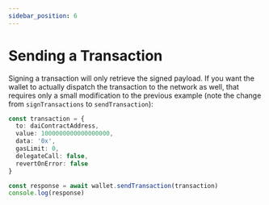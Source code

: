 ```yaml
---
sidebar_position: 6
---
```


# Sending a Transaction

Signing a transaction will only retrieve the signed payload.
If you want the wallet to actually dispatch the transaction to the network as well, that requires only a small modification to the previous example (note the change from `signTransactions` to `sendTransaction`):

```ts
const transaction = {
  to: daiContractAddress,
  value: 1000000000000000000,
  data: '0x',
  gasLimit: 0,
  delegateCall: false,
  revertOnError: false
}

const response = await wallet.sendTransaction(transaction)
console.log(response)
```

